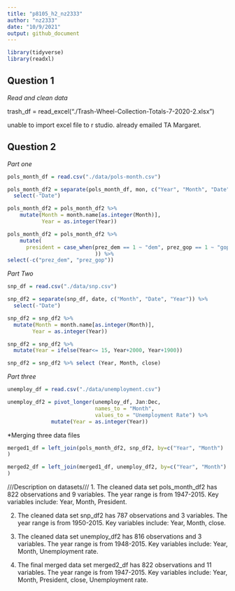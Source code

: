 ```yaml
---
title: "p8105_h2_nz2333"
author: "nz2333"
date: "10/9/2021"
output: github_document
---
```


```r
library(tidyverse)
library(readxl)

```

## Question 1 
_Read and clean data_


trash_df = read_excel("./Trash-Wheel-Collection-Totals-7-2020-2.xlsx")


unable to import excel file to r studio. already emailed TA Margaret. 

## Question 2
_Part one_
```r
pols_month_df = read.csv("./data/pols-month.csv")
```

```r
pols_month_df2 = separate(pols_month_df, mon, c("Year", "Month", "Date")) %>%
  select(-"Date")
```

```r
pols_month_df2 = pols_month_df2 %>% 
    mutate(Month = month.name[as.integer(Month)], 
           Year = as.integer(Year))
```

```r
pols_month_df2 = pols_month_df2 %>%
    mutate(
      president = case_when(prez_dem == 1 ~ "dem", prez_gop == 1 ~ "gop"
                            )) %>%
select(-c("prez_dem", "prez_gop"))
```

_Part Two_
```r
snp_df = read.csv("./data/snp.csv")
```

```r
snp_df2 = separate(snp_df, date, c("Month", "Date", "Year")) %>%
  select(-"Date")
```

```r
snp_df2 = snp_df2 %>%
  mutate(Month = month.name[as.integer(Month)], 
        Year = as.integer(Year))
```
```r
snp_df2 = snp_df2 %>%
  mutate(Year = ifelse(Year<= 15, Year+2000, Year+1900))
```

```r
snp_df2 = snp_df2 %>% select (Year, Month, close)
```

_Part three_
```r
unemploy_df = read.csv("./data/unemployment.csv")
```

```r
unemploy_df2 = pivot_longer(unemploy_df, Jan:Dec,
                            names_to = "Month",
                            values_to = "Unemployment Rate") %>%
              mutate(Year = as.integer(Year))
```

*Merging three data files
```r
merged1_df = left_join(pols_month_df2, snp_df2, by=c("Year", "Month")
)
```
```r
merged2_df = left_join(merged1_df, unemploy_df2, by=c("Year", "Month")
)
```

///Description on datasets///
1. The cleaned data set pols_month_df2 has 822 observations and 9 variables. 
The year range is from 1947-2015. 
Key variables include: Year, Month, President. 

2. The cleaned data set snp_df2 has 787 observations and 3 variables. 
The year range is from 1950-2015. 
Key variables include: Year, Month, close. 

3. The cleaned data set unemploy_df2 has 816 observations and 3 variables. 
The year range is from 1948-2015. 
Key variables include: Year, Month, Unemployment rate. 

4. The final merged data set merged2_df has 822 observations and 11 variables. 
The year range is from 1947-2015. 
Key variables include: Year, Month, President, close, Unemployment rate. 





